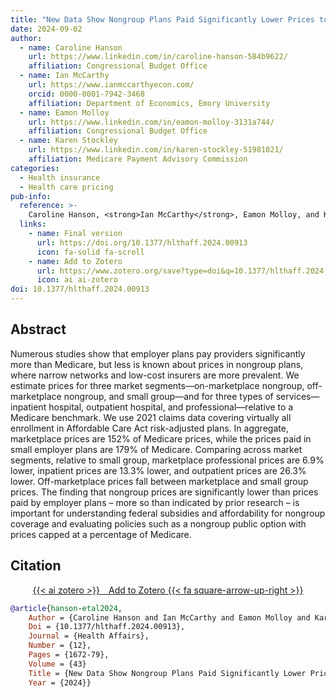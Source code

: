 ```yaml
---
title: "New Data Show Nongroup Plans Paid Significantly Lower Prices to Providers Than Employer Plans In 2021"
date: 2024-09-02
author:
  - name: Caroline Hanson
    url: https://www.linkedin.com/in/caroline-hanson-584b9622/
    affiliation: Congressional Budget Office
  - name: Ian McCarthy
    url: https://www.ianmccarthyecon.com/
    orcid: 0000-0001-7942-3468
    affiliation: Department of Economics, Emory University
  - name: Eamon Molloy
    url: https://www.linkedin.com/in/eamon-molloy-3131a744/
    affiliation: Congressional Budget Office
  - name: Karen Stockley
    url: https://www.linkedin.com/in/karen-stockley-51981021/
    affiliation: Medicare Payment Advisory Commission
categories: 
  - Health insurance
  - Health care pricing
pub-info:
  reference: >-
    Caroline Hanson, <strong>Ian McCarthy</strong>, Eamon Molloy, and Karen Stockley. “New Data Show Nongroup Plans Paid Significantly Lower Prices to Providers Than Employer Plans In 2021,” <em>forthcoming</em> at <em>Health Affairs</em>
  links:
    - name: Final version
      url: https://doi.org/10.1377/hlthaff.2024.00913
      icon: fa-solid fa-scroll
    - name: Add to Zotero
      url: https://www.zotero.org/save?type=doi&q=10.1377/hlthaff.2024.00913
      icon: ai ai-zotero
doi: 10.1377/hlthaff.2024.00913
---
```


## Abstract

Numerous studies show that employer plans pay providers significantly more than Medicare, but less is known about prices in nongroup plans, where narrow networks and low-cost insurers are more prevalent. We estimate prices for three market segments—on-marketplace nongroup, off-marketplace nongroup, and small group—and for three types of services—inpatient hospital, outpatient hospital, and professional—relative to a Medicare benchmark. We use 2021 claims data covering virtually all enrollment in Affordable Care Act risk-adjusted plans. In aggregate, marketplace prices are 152% of Medicare prices, while the prices paid in small employer plans are 179% of Medicare. Comparing across market segments, relative to small group, marketplace professional prices are 6.9% lower, inpatient prices are 13.3% lower, and outpatient prices are 26.3% lower. Off-marketplace prices fall between marketplace and small group prices. The finding that nongroup prices are significantly lower than prices paid by employer plans – more so than indicated by prior research – is important for understanding federal subsidies and affordability for nongroup coverage and evaluating policies such as a nongroup public option with prices capped at a percentage of Medicare.

## Citation

<p class="buttons" style="text-align:center;">
<a class="btn btn-danger" target="_blank" href="">{{< ai zotero >}}&emsp;Add to Zotero {{< fa square-arrow-up-right >}}</a>
</p>

```bibtex
@article{hanson-etal2024,
    Author = {Caroline Hanson and Ian McCarthy and Eamon Molloy and Karen Stockley},
    Doi = {10.1377/hlthaff.2024.00913},
    Journal = {Health Affairs},
    Number = {12},
    Pages = {1672-79},
    Volume = {43}
    Title = {New Data Show Nongroup Plans Paid Significantly Lower Prices to Providers Than Employer Plans In 2021},
    Year = {2024}}
```
